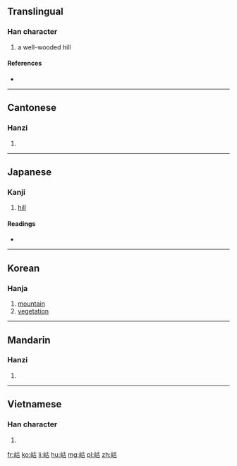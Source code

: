 ==Translingual==

===Han character===
{{Han char|rn=46|rad=山|as=05|sn=8|four=2476<sub>0</sub>|canj=山十口 (UJR)|ids=⿰[[山]][[古]]}}

# a well-wooded hill

====References====
* {{Han ref|kx=0309.330|dkj=08003|dj=0610.020|hdz=10765.170|uh=5CB5|ud=23733|bh=CC5E|bd=52318}}

----

==Cantonese==

===Hanzi===
{{yue-hanzi|jyut=[[wu6]]|y=wu6}}

# {{defn|lang=yue|sort=山05}}

----

==Japanese==

===Kanji===
{{ja-kanji|grade=|rs=山05}}

# [[hill]]

====Readings====
* {{ja-readings|on=[[こ]] (ko), [[ご]] (go)|kun=[[やま]] (yama)}}

----

==Korean==

===Hanja===
{{ko-hanja|hangeul=[[호]]|rv=ho|mr=ho}}

# [[mountain]]
# [[vegetation]]

----

==Mandarin==

===Hanzi===
{{cmn-hanzi|pin=[[hù]] ([[hu4]])|wg=hu<sup>4</sup>}}

# {{defn|lang=cmn|sort=山05}}

----

==Vietnamese==

===Han character===
{{vi-readings|rs=山05| hanviet = hô}}

# {{defn|lang=vi|sort=山05}}

[[fr:岵]]
[[ko:岵]]
[[li:岵]]
[[hu:岵]]
[[mg:岵]]
[[pl:岵]]
[[zh:岵]]